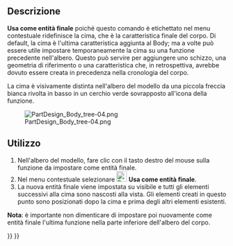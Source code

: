 <languages/>
<div class="mw-translate-fuzzy">
{{Docnav/it|[[PartDesign_InvoluteGear/it|Involute gear]]|[[PartDesign MoveFeature/it|Sposta in altro corpo]]|[[PartDesign_Workbench/it|PartDesign]]|IconL=PartDesign_InternalExternalGear.svg|IconC=Workbench_PartDesign.svg|IconR=}}
</div>

<div class="mw-translate-fuzzy">
{{GuiCommand/it|Name=PartDesign MoveTip|Name/it=Usa come entità finale|MenuLocation=Menu contestuale → Usa come entità finale|Workbenches=[[PartDesign Workbench/it|PartDesign]]|Version=0.17|SeeAlso=[[PartDesign MoveFeature/it|Sposta in altro corpo]], [[PartDesign MoveFeatureInTree/it|Sposta dopo altro oggetto]]}}
</div>

==Descrizione==

<div class="mw-translate-fuzzy">
'''Usa come entità finale''' poiché questo comando è etichettato nel menu contestuale ridefinisce la cima, che è la caratteristica finale del corpo. Di default, la cima è l'ultima caratteristica aggiunta al Body; ma a volte può essere utile impostare temporaneamente la cima su una funzione precedente nell'albero. Questo può servire per aggiungere uno schizzo, una geometria di riferimento o una caratteristica che, in retrospettiva, avrebbe dovuto essere creata in precedenza nella cronologia del corpo.
</div>

<div class="mw-translate-fuzzy">
La cima è visivamente distinta nell'albero del modello da una piccola freccia bianca rivolta in basso in un cerchio verde sovrapposto all'icona della funzione.
</div>

[[File:PartDesign_Body_tree-04.png|none]]

==Utilizzo==

# Nell'albero del modello, fare clic con il tasto destro del mouse sulla funzione da impostare come entità finale.
# Nel menu contestuale selezionare [[File:PartDesign_MoveTip.svg|24px]] '''Usa come entità finale'''.
# La nuova entità finale viene impostata su visibile e tutti gli elementi successivi alla cima sono nascosti alla vista. Gli elementi creati in questo punto sono posizionati dopo la cima e prima degli altri elementi esistenti.

<div class="mw-translate-fuzzy">
'''Nota''': è importante non dimenticare di impostare poi nuovamente come entità finale l'ultima funzione nella parte inferiore dell'albero del corpo.
</div>


{{Docnav/it
|[[PartDesign_WizardShaft/it|Assistente Formazione Albero]]
|[[PartDesign_MoveFeature/it|Spostare l'oggetto in un altro corpo]]
|[[PartDesign_Workbench/it|DisegnoPezzo]]
|IconL=WizardShaft.svg
|IconR=PartDesign_MoveFeature.svg
|IconC=Workbench_PartDesign.svg
}}

{{PartDesign Tools navi{{#translation:}}}}
{{Userdocnavi{{#translation:}}}}